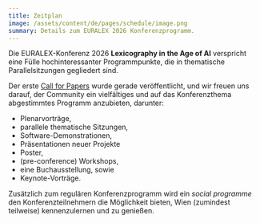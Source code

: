 ```yaml
---
title: Zeitplan
image: /assets/content/de/pages/schedule/image.png
summary: Details zum EURALEX 2026 Konferenzprogramm.
---
```

Die EURALEX-Konferenz 2026 **Lexicography in the Age of AI** verspricht eine Fülle hochinteressanter Programmpunkte, die in thematische Parallelsitzungen gegliedert sind.

Der erste [Call for Papers](/call-for-papers) wurde gerade veröffentlicht, und wir freuen uns darauf, der Community ein vielfältiges und auf das Konferenzthema abgestimmtes Programm anzubieten, darunter:

* Plenarvorträge,
* parallele thematische Sitzungen,
* Software-Demonstrationen,
* Präsentationen neuer Projekte
* Poster,
* (pre-conference) Workshops,&#x20;
* eine Buchausstellung, sowie
* Keynote-Vorträge.

Zusätzlich zum regulären Konferenzprogramm wird ein *social programme* den Konferenzteilnehmern die Möglichkeit bieten, Wien (zumindest teilweise) kennenzulernen und zu genießen.
